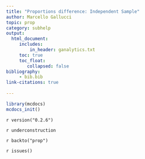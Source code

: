 ```yaml
---
title: "Proportions difference: Independent Sample"
author: Marcello Gallucci 
topic: prop
category: subhelp
output: 
  html_document:
     includes:
         in_header: ganalytics.txt
     toc: true
     toc_float:
        collapsed: false
bibliography: 
     - bib.bib
link-citations: true
        
---
```



```r
library(mcdocs)
mcdocs_init()
```

`r version("0.2.6")`

`r underconstruction`


`r backto("prop")`

`r issues()`
